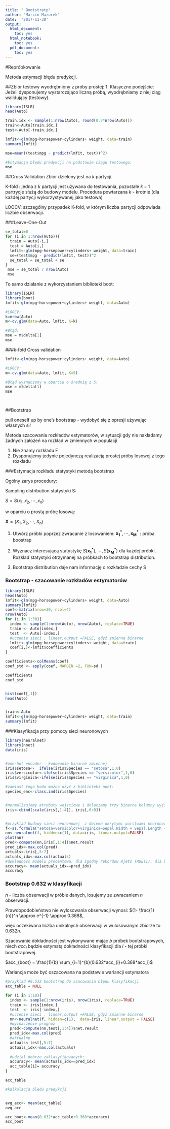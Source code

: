 ```yaml
---
title: " Bootstratp"
author: "Marcin Mazurek"
date:  '2017-11-30'
output:
  html_document:
    toc: yes
  html_notebook:
    toc: yes
  pdf_document:
    toc: yes
---
```






#Repróbkowanie

Metoda estymacji błędu predykcji. 

##Zbiór testowy wyodrębniony z próby prostej: 
1. Klasyczne podejśćie:  Jeżeli dysponujemy wystarczająco liczną próbą, wyodrębniamy z niej ciąg walidujący (testowy). 

```r
library(ISLR)
head(Auto)

train.idx <- sample(1:nrow(Auto), round(0.7*nrow(Auto)))
train<-Auto[train.idx,]
test<-Auto[-train.idx,]

lmfit<-glm(mpg~horsepower+cylinders+ weight, data=train)
summary(lmfit)

mse=mean((test$mpg - predict(lmfit, test))^2)

#Estymacja błędu predykcji na podstawie ciągu testowego: 
mse
```


##Cross Validation
Zbiór dzielony jest na ${k}$ partycji. 

K-fold : jedna z ${k}$ partycji jest używana do  testowania, pozostałe ${k-1}$ partrycje służą do budowy modelu. Procedura powtarzana ${k}$ - krotnie  (dla każdej partycji  wykorzystywanej jako testowa)

LOOCV: szczególny przypadek K-fold, w którym liczba partycji odpowiada liczbie obserwacji. 

###Leave-One-Out 


```r
se_total=0
for (i in 1:nrow(Auto)){
  train = Auto[-i,]
  test = Auto[i,] 
  lmfit<-glm(mpg~horsepower+cylinders+ weight, data=train)
  se=(test$mpg - predict(lmfit, test))^2
  se_total = se_total + se 
}
 mse = se_total / nrow(Auto)
 mse 
```

To samo działanie z wykorzystaniem biblioteki boot: 


```r
library(ISLR)
library(boot)
lmfit<-glm(mpg~horsepower+cylinders+ weight, data=Auto)

#LOOCV: 
k=nrow(Auto)
m<-cv.glm(data=Auto, lmfit, K=k)

#Błąd:
mse = m$delta[1]
mse 
```



###k-fold Cross validation 



```r

lmfit<-glm(mpg~horsepower+cylinders+ weight, data=Auto)

#LOOCV: 
m<-cv.glm(data=Auto, lmfit, K=5)

#Błąd wyznaczony w oparciu o średnią z 5: 
mse = m$delta[1]
mse 




```




##Bootstrap

pull oneself up by one's bootstrap  - wydobyć się z opresji używając własnych sił 

Metoda szacowania rozkładów estymatorów, w sytuacji gdy nie  nakładamy żadnych założeń na rozkład w zmiennych w populacji 

1. Nie znamy rozkładu F 
2. Dysponujemy jedynie pojedynczą realizacją prostej próby losowej z tego rozkładu

###Estymacja rozkładu statystyki metodą bootstrap 



Ogólny zarys procedury: 

Sampling distribution statystyki S: 

$S=S(x_1, x_2, \cdots, x_n)$

w oparciu o prostą próbę losową:

$\mathbf{X}=(X_1, X_2, \cdots, X_n)$

1. Utwórz próbki poprzez zwracanie z losowaniem:    $\mathbf{x_1^{*}},  \cdots, \mathbf {x_M^{*}}$  : próba boostrap

2. Wyznacz interesującą statystykę $S(\mathbf{x_1^{*}}), \cdots,S(\mathbf{x_M^{*}})$ dla każdej próbki. Rozkład statystyki otrzymanej na próbkach to bootstrap distribution. 

3. Bootstrap distribution daje nam informację o rozkładzie cechy S




### Bootstrap  - szacowanie rozkładów estymatorów

```r
library(ISLR)
head(Auto)
lmfit<-glm(mpg~horsepower+cylinders+ weight, data=Auto)
summary(lmfit)
coef<-matrix(nrow=30, ncol=4)
nrow(Auto)
for (i in 1:30){
  index <- sample(1:nrow(Auto), nrow(Auto), replace=TRUE) 
  train <- Auto[index,]
  test  <- Auto[-index,]
  #uczenie sieci , linear,output =FALSE, gdyż zmienne binarne
  lmfit<-glm(mpg~horsepower+cylinders+ weight, data=train)
  coef[i,]<-lmfit$coefficients
}

coefficients<-colMeans(coef)
coef_std <- apply(coef, MARGIN =2, FUN=sd )

coefficients
coef_std


hist(coef[,1])
head(Auto)


train<-Auto
lmfit<-glm(mpg~horsepower+cylinders+ weight, data=train)
summary(lmfit)
```




###Klasyfikacja przy pomocy sieci neuronowych 
```r
library(neuralnet)
library(nnet)
data(iris)


#one-hot encoder - kodowanie binarne zmiennej 
iris$setosa<-  ifelse(iris$Species == "setosa",1,0)
iris$versicolor<-ifelse(iris$Species == "versicolor",1,0)
iris$virginica<-ifelse(iris$Species == "virginica",1,0)

#zamiast tego kodu można użyć z biblioteki nnet: 
species_enc<-class.ind(iris$Species)


#normalizujemy atrybuty wejsciowe i dolaczamy trzy binarne kolumny wyjsciowe 
iris<-cbind(scale(iris[,1:4]), iris[,6:8])


#przyklad budowy sieci neuronowej  z dwiema ukrytymi warstwami neuronow 
f<-as.formula("setosa+versicolor+virginica~Sepal.Width + Sepal.Length + Petal.Width + Petal.Length")
nn<-neuralnet(f, hidden=c(1), data=iris, linear.output=FALSE)
plot(nn)
pred<-compute(nn,iris[,1:4])$net.result
pred_idx<-max.col(pred)
actuals<-iris[,5:7] 
actuals_idx<-max.col(actuals)
#dokladnosc modelu procentowa: dla zgodny rekordow mjets TRUE(1), dla błędaów FALSE(0)
accuracy<- mean(actuals_idx==pred_idx)
accuracy

```


### Bootstrap 0.632 w klasyfikacji 

$n$ - liczba obserwacji w próbie danych, losujemy ze zwracaniem $n$ obserwacji. 

Prawdopodobieństwo nie wylosowania obserwacji wynosi: 
$(1- \frac{1}{n})^n \approx e^{-1} \approx  0.368$, 

więc oczekiwana liczba unikalnych obserwacji w wulosowanym zbiorze to $0.632n$. 

Szacowanie dokładności jest wykonywane mając $b$ próbek bootstrapowych, niech $acc_{i}$ będzie estymatą  dokładności klasyfikacji dla ${i}$ - tej próbki bootstrapowej. 

$acc_{boot} = \frac{1}{b} \sum_{i=1}^{b}(0.632*acc_{i}+0.368*acc_i)$

Wariancja może być oszacowana na podstawie wariancji estymatora


```r
#przyklad #0.532 bootstrap do szacowania błędu klasyfikacji 
acc_table = NULL 

for (i in 1:10){
  index <- sample(1:nrow(iris), nrow(iris), replace=TRUE) 
  train <- iris[index,]
  test  <- iris[-index,]
  #uczenie sieci , linear,output =FALSE, gdyż zmienne binarne
  nn<-neuralnet(f, hidden=c(1),  data=iris, linear.output = FALSE)
  #wyznaczenie prognoz
  pred<-compute(nn,test[,1:4])$net.result
  pred_idx<-max.col(pred)
  #aktualne 
  actuals<-test[,5:7] 
  actuals_idx<-max.col(actuals)
  
  #udzial dobrze zaklasyfikowanych: 
  accuracy<- mean(actuals_idx==pred_idx)
  acc_table[i]= accuracy
}

acc_table

#kalkulacja bledu predykcji 


avg_acc<- mean(acc_table)
avg_acc

acc_boot<-mean(0.632*acc_table+0.368*accuracy)
acc_boot


```




